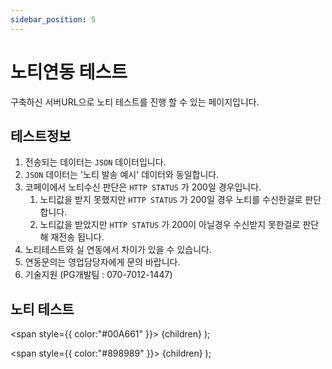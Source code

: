 ```yaml
---
sidebar_position: 5
---
```



# 노티연동 테스트

구축하신 서버URL으로 노티 테스트를 진행 할 수 있는 페이지입니다.

## 테스트정보

1. 전송되는 데이터는 `JSON` 데이터입니다.
2. `JSON` 데이터는 '노티 발송 예시' 데이터와 동일합니다.
3. 코페이에서 노티수신 판단은 `HTTP STATUS` 가 200일 경우입니다.
    1. 노티값을 받지 못했지만 `HTTP STATUS` 가 200일 경우 노티를 수신한걸로 판단합니다.
    2. 노티값을 받았지만 `HTTP STATUS` 가 200이 아닐경우 수신받지 못한걸로 판단해 재전송 됩니다.
4. 노티테스트와 실 연동에서 차이가 있을 수 있습니다.
5. 연동문의는 영업담당자에게 문의 바랍니다.
6. 기술지원 (PG개발팀 : 070-7012-1447)


## 노티 테스트

<HttpStatusCode />


<span
style={{
color:"#00A661"
}}>
{children}
</span>
);

<span
style={{
color:"#898989"
}}>
{children}
</span>
);
